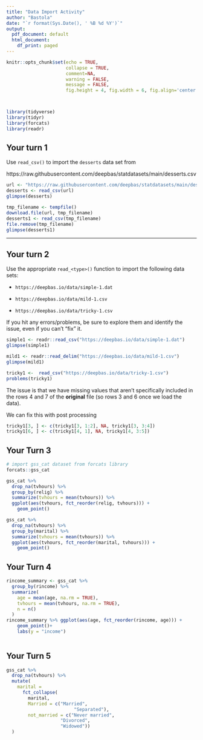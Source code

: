 ```yaml
---
title: "Data Import Activity"
author: "Bastola"
date: "`r format(Sys.Date(), ' %B %d %Y')`"
output:
  pdf_document: default
  html_document:
    df_print: paged
---
```


```r
knitr::opts_chunk$set(echo = TRUE, 
                      collapse = TRUE, 
                      comment=NA, 
                      warning = FALSE,
                      message = FALSE,
                      fig.height = 4, fig.width = 6, fig.align='center')



library(tidyverse) 
library(tidyr)
library(forcats)
library(readr)

```


## Your turn 1

Use `read_csv()` to import the `desserts` data set from

https://raw.githubusercontent.com/deepbas/statdatasets/main/desserts.csv

```r
url <- "https://raw.githubusercontent.com/deepbas/statdatasets/main/desserts.csv"
desserts <- read_csv(url)
glimpse(desserts)
```


```r
tmp_filename <- tempfile()
download.file(url, tmp_filename)
desserts1 <- read_csv(tmp_filename)
file.remove(tmp_filename)
glimpse(desserts1)
```


---------------------------------------------

## Your turn 2

Use the appropriate `read_<type>()` function to import the following data sets:

- `https://deepbas.io/data/simple-1.dat`

- `https://deepbas.io/data/mild-1.csv`

- `https://deepbas.io/data/tricky-1.csv`

If you hit any errors/problems, be sure to explore them and identify the issue, even if you can't "fix" it.


```r
simple1 <- readr::read_csv("https://deepbas.io/data/simple-1.dat")
glimpse(simple1)
```

```r
mild1 <- readr::read_delim("https://deepbas.io/data/mild-1.csv")
glimpse(mild1)
```

```r
tricky1 <-  read_csv("https://deepbas.io/data/tricky-1.csv")
problems(tricky1)

```
The issue is that we have missing values that aren't specifically included in the rows 4 and 7 of the **original** file (so rows 3 and 6 once we load the data).

We can fix this with post processing

```r
tricky1[3, ] <- c(tricky1[3, 1:2], NA, tricky1[3, 3:4])
tricky1[6, ] <- c(tricky1[4, 1], NA, tricky1[4, 3:5])
```

## Your Turn 3

```r
# import gss_cat dataset from forcats library
forcats::gss_cat
```


```r
gss_cat %>%
  drop_na(tvhours) %>%
  group_by(relig) %>%
  summarize(tvhours = mean(tvhours)) %>%
  ggplot(aes(tvhours, fct_reorder(relig, tvhours))) +
    geom_point()
```


```r
gss_cat %>%
  drop_na(tvhours) %>%
  group_by(marital) %>%
  summarize(tvhours = mean(tvhours)) %>%
  ggplot(aes(tvhours, fct_reorder(marital, tvhours))) +
    geom_point()

```

## Your Turn 4

```r
rincome_summary <- gss_cat %>%
  group_by(rincome) %>%
  summarize(
    age = mean(age, na.rm = TRUE),
    tvhours = mean(tvhours, na.rm = TRUE),
    n = n()
  )
rincome_summary %>% ggplot(aes(age, fct_reorder(rincome, age))) +
    geom_point()+
    labs(y = "income")
  
```


## Your Turn 5

```r
gss_cat %>%
  drop_na(tvhours) %>%
  mutate(
    marital =
      fct_collapse(
        marital,
        Married = c("Married",
                         "Separated"),
        not_married = c("Never married",
                    "Divorced",
                    "Widowed"))
  )

```




